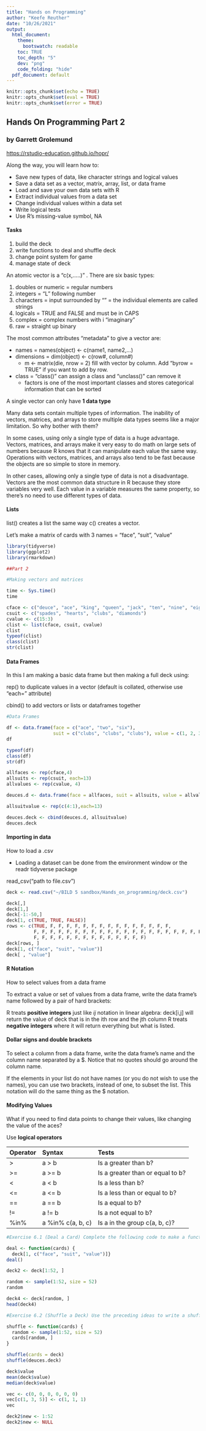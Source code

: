 ```yaml
---
title: "Hands on Programming"
author: "Keefe Reuther"
date: "10/26/2021"
output:
  html_document:
    theme:
      bootswatch: readable
    toc: TRUE
    toc_depth: "5"
    dev: "png"
    code_folding: "hide"
  pdf_document: default
---
```


```r
knitr::opts_chunk$set(echo = TRUE)
knitr::opts_chunk$set(eval = TRUE)
knitr::opts_chunk$set(error = TRUE)
```

## Hands On Programming Part 2

### by Garrett Grolemund
 <https://rstudio-education.github.io/hopr/>

Along the way, you will learn how to:

- Save new types of data, like character strings and logical values
- Save a data set as a vector, matrix, array, list, or data frame
- Load and save your own data sets with R
- Extract individual values from a data set
- Change individual values within a data set
- Write logical tests
- Use R’s missing-value symbol, NA


#### Tasks


1. build the deck
2. write functions to deal and shuffle deck
3. change point system for game
4. manage state of deck

An atomic vector is a "c(x,.....)" . There are six basic types:

1. doubles or numeric = regular numbers
2. integers = "L" following number
3. characters = input surrounded by "" = the individual elements are called strings
4. logicals = TRUE and FALSE and must be in CAPS
5. complex = complex numbers with i "imaginary"
6. raw = straight up binary

The most common attributes "metadata" to give a vector are:

- names = names(object) <- c(name1, name2,...)
- dimensions = dim(object) <- c(row#, column#)
  - m <- matrix(die, nrow = 2) fill with vector by column. Add "byrow = TRUE" if you want to add by row.
- class = "class()" can assign a class and "unclass()" can remove it
  - factors is one of the most important classes and stores categorical information that can be sorted
  
A single vector can only have **1 data type**

Many data sets contain multiple types of information. The inability of vectors, matrices, and arrays to store multiple data types seems like a major limitation. So why bother with them?

In some cases, using only a single type of data is a huge advantage. Vectors, matrices, and arrays make it very easy to do math on large sets of numbers because R knows that it can manipulate each value the same way. Operations with vectors, matrices, and arrays also tend to be fast because the objects are so simple to store in memory.

In other cases, allowing only a single type of data is not a disadvantage. Vectors are the most common data structure in R because they store variables very well. Each value in a variable measures the same property, so there’s no need to use different types of data.


#### Lists


list() creates a list the same way c() creates a vector. 

Let's make a matrix of cards with 3 names = "face", "suit", "value"

```r
library(tidyverse)
library(ggplot2)
library(rmarkdown)

##Part 2

#Making vectors and matrices

time <- Sys.time()
time

cface <- c("deuce", "ace", "king", "queen", "jack", "ten", "nine", "eight", "seven", "six", "five", "four", "three")
csuit <- c("spades", "hearts", "clubs", "diamonds")
cvalue <- c(15:3)
clist <- list(cface, csuit, cvalue)
clist
typeof(clist)
class(clist)
str(clist)
```


#### Data Frames

In this I am making a basic data frame but then making a full deck using:

rep() to duplicate values in a vector (default is collated, otherwise use "each=" attribute)

cbind() to add vectors or lists or dataframes together



```r
#Data Frames

df <- data.frame(face = c("ace", "two", "six"),  
                 suit = c("clubs", "clubs", "clubs"), value = c(1, 2, 3))
df

typeof(df)
class(df)
str(df)

allfaces <- rep(cface,4)
allsuits <- rep(csuit, each=13)
allvalues <- rep(cvalue, 4)

deuces.d <- data.frame(face = allfaces, suit = allsuits, value = allvalues)

allsuitvalue <- rep(c(4:1),each=13)

deuces.deck <- cbind(deuces.d, allsuitvalue)
deuces.deck
```


#### Importing in data

How to load a .csv

- Loading a dataset can be done from the environment window or the readr tidyverse package

read_csv("path to file.csv")

```r
deck <- read.csv("~/BILD 5 sandbox/Hands_on_programming/deck.csv")

deck[,]
deck[1,]
deck[-1:-50,]
deck[1, c(TRUE, TRUE, FALSE)]
rows <- c(TRUE, F, F, F, F, F, F, F, F, F, F, F, F, F, F, F, 
          F, F, F, F, F, F, F, F, F, F, F, F, F, F, F, F, F, F, F, F, F, F, 
          F, F, F, F, F, F, F, F, F, F, F, F, F, F)
deck[rows, ]
deck[1, c("face", "suit", "value")]
deck[ , "value"]
```


#### R Notation

How to select values from a data frame

To extract a value or set of values from a data frame, write the data frame’s name followed by a pair of hard brackets:

R treats **positive integers** just like *ij* notation in linear algebra: deck[i,j] will return the value of deck that is in the ith row and the jth column
R treats **negative integers** where it will return everything but what is listed.

#### Dollar signs and double brackets

To select a column from a data frame, write the data frame’s name and the column name separated by a $. Notice that no quotes should go around the column name.

If the elements in your list do not have names (or you do not wish to use the names), you can use two brackets, instead of one, to subset the list. This notation will do the same thing as the $ notation.

#### Modifying Values

What if you need to find data points to change their values, like changing the value of the aces?

Use **logical operators**

| Operator | Syntax | Tests |
|:-------|:---------|:---------|
| > | a > b |  Is a greater than b? |
| >= | a >= b   |  Is a greater than or equal to b?| 
|  <  |   a < b   |  Is a less than b?| 
|  <=   |   a <= b   |   Is a less than or equal to b?| 
|  ==   |   a == b    |  Is a equal to b?| 
|  !=    |  a != b   |   Is a not equal to b?| 
|  %in%	 | a %in% c(a, b, c) | 	Is a in the group c(a, b, c)?| 

```r
#Exercise 6.1 (Deal a Card) Complete the following code to make a function that returns the first row of a data frame:

deal <- function(cards) {
  deck[1, c("face", "suit", "value")]}
deal()

deck2 <- deck[1:52, ]

random <- sample(1:52, size = 52)
random

deck4 <- deck[random, ]
head(deck4)

#Exercise 6.2 (Shuffle a Deck) Use the preceding ideas to write a shuffle function. shuffle should take a data frame and return a shuffled copy of the data frame.

shuffle <- function(cards) {
  random <- sample(1:52, size = 52)
  cards[random, ]
}

shuffle(cards = deck)
shuffle(deuces.deck)

deck$value
mean(deck$value)
median(deck$value)

vec <- c(0, 0, 0, 0, 0, 0)
vec[c(1, 3, 5)] <- c(1, 1, 1)
vec

deck2$new <- 1:52
deck2$new <- NULL


```



